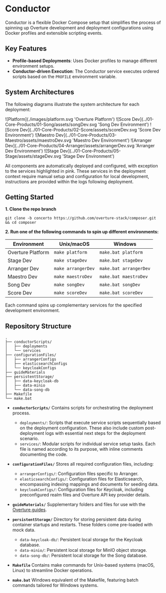 
# Conductor 

Conductor is a flexible Docker Compose setup that simplifies the process of spinning up Overture development and deployment configurations using Docker profiles and extensible scripting events.

## Key Features

- **Profile-based Deployments**: Uses Docker profiles to manage different environment setups.
- **Conductor-driven Execution**: The Conductor service executes ordered scripts based on the `PROFILE` environment variable.

## System Architectures

The following diagrams illustrate the system architecture for each deployment:

<Tabs>
  <TabItem value="platform" label="Platform" default>
  ![Platform](./images/platform.svg 'Overture Platform')
  </TabItem>
  <TabItem value="songDev" label="SongDev">
     ![Score Dev](../01-Core-Products/01-Song/assets/songDev.svg 'Song Dev Environment')
  </TabItem>
  <TabItem value="scoreDev" label="ScoreDev">
     ![Score Dev](../01-Core-Products/02-Score/assets/scoreDev.svg 'Score Dev Environment')
  </TabItem>
  <TabItem value="maestroDev" label="MaestroDev">
     ![Maestro Dev](../01-Core-Products/03-Maestro/assets/maestroDev.svg 'Maestro Dev Environment')
  </TabItem>
  <TabItem value="arrangerDev" label="ArrangerDev">
     ![Arranger Dev](../01-Core-Products/04-Arranger/assets/arrangerDev.svg 'Arranger Dev Environment')
  </TabItem>
  <TabItem value="stageDev" label="StageDev">
    ![Stage Dev](../01-Core-Products/05-Stage/assets/stageDev.svg 'Stage Dev Environment')
  </TabItem>
</Tabs>

All components are automatically deployed and configured, with exception to the services highlighted in pink. These services in the deployment context require manual setup and configuration for local development, instructions are provided within the logs following deployment.

## Getting Started

**1. Clone the repo branch**

```
git clone -b concerto https://github.com/overture-stack/composer.git && cd composer
```

**2. Run one of the following commands to spin up different environments:**

| Environment | Unix/macOS | Windows |
|-------------|------------|---------|
| Overture Platform | `make platform` | `make.bat platform` |
| Stage Dev | `make stageDev` | `make.bat stageDev` |
| Arranger Dev | `make arrangerDev` | `make.bat arrangerDev` |
| Maestro Dev | `make maestroDev` | `make.bat maestroDev` |
| Song Dev | `make songDev` | `make.bat songDev` |
| Score Dev | `make scoreDev` | `make.bat scoreDev` |

Each command spins up complementary services for the specified development environment.

## Repository Structure

```
.
├── conductorScripts/
│   ├── deployments
│   └── services
├── configurationFiles/
│   ├── arrangerConfigs
│   ├── elasticsearchConfigs
│   └── keycloakConfigs
├── guideMaterials
├── persistentStorage/
│   ├── data-keycloak-db
│   ├── data-minio
│   └── data-song-db
├── Makefile
└── make.bat
```

- **`conductorScripts/`** Contains scripts for orchestrating the deployment process.
    - `deployments/`: Scripts that execute service scripts sequentially based on the deployment configuration. These also include custom post-deployment logs with essential next steps for the deployment scenario.
    - `services/`: Modular scripts for individual service setup tasks. Each file is named according to its purpose, with inline comments documenting the code.

- **`configurationFiles/`** Stores all required configuration files, including:
    - `arrangerConfigs/`: Configuration files specific to Arranger.
    - `elasticsearchConfigs/`: Configuration files for Elasticsearch, encompassing indexing mappings and documents for seeding data.
    - `keycloakConfigs/`: Configuration files for Keycloak, including preconfigured realm files and Overture API key provider details.

- **`guideMaterials/`** Supplementary folders and files for use with the [Overture guides](https://www.overture.bio/documentation/guides/).

- **`persistentStorage/`** Directory for storing persistent data during container startups and restarts. These folders come pre-loaded with mock data.
    - `data-keycloak-db/`: Persistent local storage for the Keycloak database.
    - `data-minio/`: Persistent local storage for MinIO object storage.
    - `data-song-db/`: Persistent local storage for the Song database.

- **`Makefile`** Contains make commands for Unix-based systems (macOS, Linux) to streamline Docker operations.

- **`make.bat`** Windows equivalent of the Makefile, featuring batch commands tailored for Windows systems.
